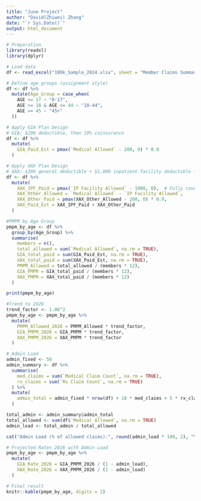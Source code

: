 ```yaml
---
title: "June Project"
author: "David(Zhiwei) Zhang"
date: "`r Sys.Date()`"
output: html_document
---
```



```r
# Preparation
library(readxl)
library(dplyr)
```

```r
# Load data
df <- read_excel("100k_Sample_2024.xlsx", sheet = "Member Claims Summary")

# Define age groups (assignment style)
df <- df %>%
  mutate(Age_Group = case_when(
    AGE <= 17 ~ "0-17",
    AGE >= 18 & AGE <= 44 ~ "18-44",
    AGE >= 45 ~ "45+"
  ))
```


```r
# Apply GIA Plan Design
# GIA: $200 deductible, then 10% coinsurance
df <- df %>%
  mutate(
    GIA_Paid_Est = pmax(`Medical Allowed` - 200, 0) * 0.9
  )
```


```r
# Apply XAX Plan Design
# XAX: $200 general deductible + $1,000 inpatient facility deductible + 10% coinsurance
df <- df %>%
  mutate(
    XAX_IPF_Paid = pmax(`IP Facility Allowed` - 1000, 0),  # Fully covered after $1,000 deductible
    XAX_Other_Allowed = `Medical Allowed` - `IP Facility Allowed`,
    XAX_Other_Paid = pmax(XAX_Other_Allowed - 200, 0) * 0.9,
    XAX_Paid_Est = XAX_IPF_Paid + XAX_Other_Paid
  )
```


```r
#PMPM by Age Group
pmpm_by_age <- df %>%
  group_by(Age_Group) %>%
  summarise(
    members = n(),
    total_allowed = sum(`Medical Allowed`, na.rm = TRUE),
    GIA_total_paid = sum(GIA_Paid_Est, na.rm = TRUE),
    XAX_total_paid = sum(XAX_Paid_Est, na.rm = TRUE),
    PMPM_Allowed = total_allowed / (members * 12),
    GIA_PMPM = GIA_total_paid / (members * 12),
    XAX_PMPM = XAX_total_paid / (members * 12)
  )

print(pmpm_by_age)
```


```r
#Trend to 2026
trend_factor <- 1.06^2
pmpm_by_age <- pmpm_by_age %>%
  mutate(
    PMPM_Allowed_2026 = PMPM_Allowed * trend_factor,
    GIA_PMPM_2026 = GIA_PMPM * trend_factor,
    XAX_PMPM_2026 = XAX_PMPM * trend_factor
  )
```


```r
# Admin Load
admin_fixed <- 50
admin_summary <- df %>%
  summarise(
    med_claims = sum(`Medical Claim Count`, na.rm = TRUE),
    rx_claims = sum(`Rx Claim Count`, na.rm = TRUE)
  ) %>%
  mutate(
    admin_total = admin_fixed * nrow(df) + 10 * med_claims + 5 * rx_claims
  )

total_admin <- admin_summary$admin_total
total_allowed <- sum(df$`Medical Allowed`, na.rm = TRUE)
admin_load <- total_admin / total_allowed

cat("Admin Load (% of allowed claims):", round(admin_load * 100, 2), "%\n")
```


```r
# Projected Rates 2026 with Admin Load
pmpm_by_age <- pmpm_by_age %>%
  mutate(
    GIA_Rate_2026 = GIA_PMPM_2026 / (1 - admin_load),
    XAX_Rate_2026 = XAX_PMPM_2026 / (1 - admin_load)
  )

# Final result
knitr::kable(pmpm_by_age, digits = 2)
```

